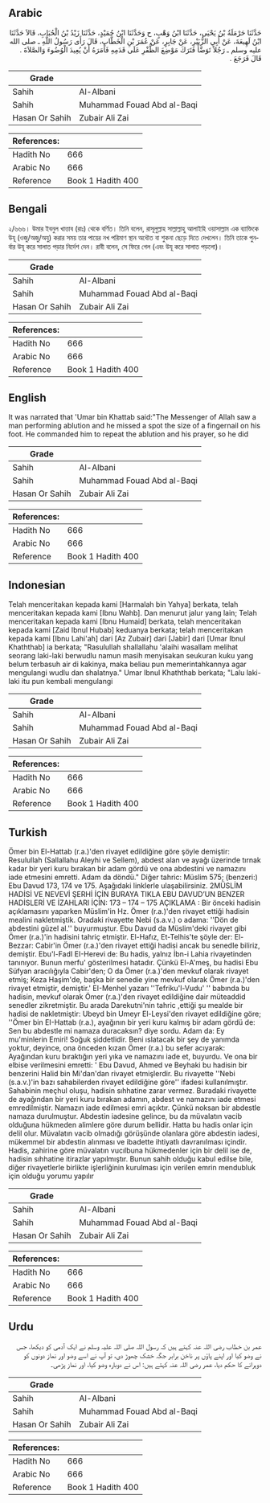 ## Arabic


<div dir="rtl" lang="ar" style={{fontSize:'larger',backgroundColor:'#f8f9fa',padding:20}}>
حَدَّثَنَا حَرْمَلَةُ بْنُ يَحْيَى، حَدَّثَنَا ابْنُ وَهْبٍ، ح وَحَدَّثَنَا ابْنُ حُمَيْدٍ، حَدَّثَنَا زَيْدُ بْنُ الْحُبَابِ، قَالاَ حَدَّثَنَا ابْنُ لَهِيعَةَ، عَنْ أَبِي الزُّبَيْرِ، عَنْ جَابِرٍ، عَنْ عُمَرَ بْنِ الْخَطَّابِ، قَالَ رَأَى رَسُولُ اللَّهِ ـ صلى الله عليه وسلم ـ رَجُلاً تَوَضَّأَ فَتَرَكَ مَوْضِعَ الظُّفْرِ عَلَى قَدَمِهِ فَأَمَرَهُ أَنْ يُعِيدَ الْوُضُوءَ وَالصَّلاَةَ ‏.‏ قَالَ فَرَجَعَ ‏.‏
</div>
<div style={{backgroundColor:'#f8f9fa',padding:20, marginBottom: 10}}><table> <thead> <tr> <th>Grade</th> <th></th> </tr> </thead> <tbody> <tr><td>Sahih</td><td>Al-Albani</td></tr><tr><td>Sahih</td><td>Muhammad Fouad Abd al-Baqi</td></tr><tr><td>Hasan Or Sahih</td><td>Zubair Ali Zai</td></tr></tbody></table><table> <thead> <tr> <th>References:</th> <th></th> </tr> </thead> <tbody><tr><td>Hadith No</td><td>666</td></tr><tr><td>Arabic No</td><td>666</td></tr><tr><td>Reference</td><td>Book 1 Hadith 400</td></tr></tbody></table></div>

## Bengali


<div dir="ltr" lang="bn" style={{fontSize:'larger',backgroundColor:'#f8f9fa',padding:20}}>
২/৬৬৬। উমার ইবনুল খাত্তাব (রাঃ) থেকে বর্ণিত। তিনি বলেন, রাসূলুল্লাহ সাল্লাল্লাহু আলাইহি ওয়াসাল্লাম এক ব্যাক্তিকে উযূ (ওজু/অজু/অযু) করার সময় তার পায়ের নখ পরিমাণ স্থান অধৌত বা শুকনা ছেড়ে দিতে দেখলেন। তিনি তাকে পুনর্বার উযূ করে সালাত পড়ার নির্দেশ দেন। রাবী বলেন, সে ফিরে গেল (এবং উযূ করে সালাত পড়লো)।
</div>
<div style={{backgroundColor:'#f8f9fa',padding:20, marginBottom: 10}}><table> <thead> <tr> <th>Grade</th> <th></th> </tr> </thead> <tbody> <tr><td>Sahih</td><td>Al-Albani</td></tr><tr><td>Sahih</td><td>Muhammad Fouad Abd al-Baqi</td></tr><tr><td>Hasan Or Sahih</td><td>Zubair Ali Zai</td></tr></tbody></table><table> <thead> <tr> <th>References:</th> <th></th> </tr> </thead> <tbody><tr><td>Hadith No</td><td>666</td></tr><tr><td>Arabic No</td><td>666</td></tr><tr><td>Reference</td><td>Book 1 Hadith 400</td></tr></tbody></table></div>

## English


<div dir="ltr" lang="en" style={{fontSize:'larger',backgroundColor:'#f8f9fa',padding:20}}>
It was narrated that 'Umar bin Khattab said:"The Messenger of Allah saw a man performing ablution and he missed a spot the size of a fingernail on his foot. He commanded him to repeat the ablution and his prayer, so he did
</div>
<div style={{backgroundColor:'#f8f9fa',padding:20, marginBottom: 10}}><table> <thead> <tr> <th>Grade</th> <th></th> </tr> </thead> <tbody> <tr><td>Sahih</td><td>Al-Albani</td></tr><tr><td>Sahih</td><td>Muhammad Fouad Abd al-Baqi</td></tr><tr><td>Hasan Or Sahih</td><td>Zubair Ali Zai</td></tr></tbody></table><table> <thead> <tr> <th>References:</th> <th></th> </tr> </thead> <tbody><tr><td>Hadith No</td><td>666</td></tr><tr><td>Arabic No</td><td>666</td></tr><tr><td>Reference</td><td>Book 1 Hadith 400</td></tr></tbody></table></div>

## Indonesian


<div dir="ltr" lang="id" style={{fontSize:'larger',backgroundColor:'#f8f9fa',padding:20}}>
Telah menceritakan kepada kami [Harmalah bin Yahya] berkata, telah menceritakan kepada kami [Ibnu Wahb]. Dan menurut jalur yang lain; Telah menceritakan kepada kami [Ibnu Humaid] berkata, telah menceritakan kepada kami [Zaid Ibnul Hubab] keduanya berkata; telah menceritakan kepada kami [Ibnu Lahi'ah] dari [Az Zubair] dari [Jabir] dari [Umar Ibnul Khaththab] ia berkata; "Rasulullah shallallahu 'alaihi wasallam melihat seorang laki-laki berwudlu namun masih menyisakan seukuran kuku yang belum terbasuh air di kakinya, maka beliau pun memerintahkannya agar mengulangi wudlu dan shalatnya." Umar Ibnul Khaththab berkata; "Lalu laki-laki itu pun kembali mengulangi
</div>
<div style={{backgroundColor:'#f8f9fa',padding:20, marginBottom: 10}}><table> <thead> <tr> <th>Grade</th> <th></th> </tr> </thead> <tbody> <tr><td>Sahih</td><td>Al-Albani</td></tr><tr><td>Sahih</td><td>Muhammad Fouad Abd al-Baqi</td></tr><tr><td>Hasan Or Sahih</td><td>Zubair Ali Zai</td></tr></tbody></table><table> <thead> <tr> <th>References:</th> <th></th> </tr> </thead> <tbody><tr><td>Hadith No</td><td>666</td></tr><tr><td>Arabic No</td><td>666</td></tr><tr><td>Reference</td><td>Book 1 Hadith 400</td></tr></tbody></table></div>

## Turkish


<div dir="ltr" lang="tr" style={{fontSize:'larger',backgroundColor:'#f8f9fa',padding:20}}>
Ömer bin El-Hattab (r.a.)'den rivayet edildiğine göre şöyle demiştir: Resulullah (Sallallahu Aleyhi ve Sellem), abdest alan ve ayağı üzerinde tırnak kadar bir yeri kuru bırakan bir adam gördü ve ona abdestini ve namazını iade etmesini emretti. Adam da döndü." Diğer tahric: Müslim 575; (benzeri:) Ebu Davud 173, 174 ve 175. Aşağıdaki linklerle ulaşabilirsiniz. 2MÜSLİM HADİSİ VE NEVEVİ ŞERHİ İÇİN BURAYA TIKLA EBU DAVUD’UN BENZER HADİSLERİ VE İZAHLARI İÇİN: 173 – 174 – 175 AÇIKLAMA : Bir önceki hadisin açıklamasını yaparken Müslim'in Hz. Ömer (r.a.)'den rivayet ettiği hadisin mealini nakletmiştik. Oradaki rivayette Nebi (s.a.v.) o adama: ''Dön de abdestini güzel al.'' buyurmuştur. Ebu Davud da Müslim'deki rivayet gibi Ömer (r.a.)'in hadisini tahriç etmiştir. El-Hafız, Et-Telhis'te şöyle der: El-Bezzar: Cabir'in Ömer (r.a.)'den rivayet ettiği hadisi ancak bu senedIe biliriz, demiştir. Ebu'l-FadI EI-Herevi de: Bu hadis, yalnız İbn-i Lahia rivayetinden tanınıyor. Bunun merfu' gösterilmesi hatadır. Çünkü El-A'meş, bu hadisi Ebu Süfyan aracılığıyla Cabir'den; O da Ömer (r.a.)'den mevkuf olarak rivayet etmiş; Keza Haşim'de, başka bir senedie yine mevkuf olarak Ömer (r.a.)'den rivayet etmiştir, demiştir.' EI-Menhel yazarı ''Tefriku'l-Vudu' '' babında bu hadisin, mevkuf olarak Ömer (r.a.)'den rivayet edildiğine dair müteaddid senedler zikretmiştir. Bu arada Darekutni'nin tahric ,ettiği şu mealde bir hadisi de nakletmiştir: Ubeyd bin Umeyr El-Leysi'den rivayet edildiğine göre; ''Ömer bin EI-Hattab (r.a.), ayağının bir yeri kuru kalmış bir adam gördü de: Sen bu abdestle mi namaza duracaksın? diye sordu. Adam da: Ey mu'minlerin Emiri! Soğuk şiddetlidir. Beni ıslatacak bir şey de yanımda yoktur, deyince, ona önceden kızan Ömer (r.a.) bu sefer acıyarak: Ayağından kuru bıraktığın yeri yıka ve namazını iade et, buyurdu. Ve ona bir elbise verilmesini emretti: ' Ebu Davud, Ahmed ve Beyhaki bu hadisin bir benzerini HaIid bin Mi'dan'dan rivayet etmişlerdir. Bu rivayette ''Nebi (s.a.v.)'in bazı sahabilerden rivayet edildiğine göre'' ifadesi kullanılmıştır. Sahabinin meçhul oluşu, hadisin sıhhatine zarar vermez. Buradaki rivayette de ayağından bir yeri kuru bırakan adamın, abdest ve namazını iade etmesi emredilmiştir. Namazın iade edilmesi emri açıktır. Çünkü noksan bir abdestle namaza durulmuştur. Abdestin iadesine gelince, bu da müvalatın vacib olduğuna hükmeden alimlere göre durum bellidir. Hatta bu hadis onlar için delil olur. Müvalatın vacib olmadığı görüşünde olanlara göre abdestin iadesi, mükemmel bir abdestin alınması ve ibadette ihtiyatlı davranılması içindir. Hadis, zahirine göre müvalatın vucılbuna hükmedenler için bir delil ise de, hadisin sıhhatine itirazlar yapılmıştır. Bunun sahih olduğu kabul edilse bile, diğer rivayetlerle birlikte işlerliğinin kurulması için verilen emrin mendubluk için olduğu yorumu yapılır
</div>
<div style={{backgroundColor:'#f8f9fa',padding:20, marginBottom: 10}}><table> <thead> <tr> <th>Grade</th> <th></th> </tr> </thead> <tbody> <tr><td>Sahih</td><td>Al-Albani</td></tr><tr><td>Sahih</td><td>Muhammad Fouad Abd al-Baqi</td></tr><tr><td>Hasan Or Sahih</td><td>Zubair Ali Zai</td></tr></tbody></table><table> <thead> <tr> <th>References:</th> <th></th> </tr> </thead> <tbody><tr><td>Hadith No</td><td>666</td></tr><tr><td>Arabic No</td><td>666</td></tr><tr><td>Reference</td><td>Book 1 Hadith 400</td></tr></tbody></table></div>

## Urdu


<div dir="rtl" lang="ur" style={{fontSize:'larger',backgroundColor:'#f8f9fa',padding:20}}>
عمر بن خطاب رضی اللہ عنہ کہتے ہیں کہ رسول اللہ صلی اللہ علیہ وسلم نے ایک آدمی کو دیکھا، جس نے وضو کیا اور اپنے پاؤں پر ناخن برابر جگہ خشک چھوڑ دی، تو آپ نے اسے وضو اور نماز دونوں کو دوہرانے کا حکم دیا، عمر رضی اللہ عنہ کہتے ہیں: اس نے دوبارہ وضو کیا، اور نماز پڑھی۔
</div>
<div style={{backgroundColor:'#f8f9fa',padding:20, marginBottom: 10}}><table> <thead> <tr> <th>Grade</th> <th></th> </tr> </thead> <tbody> <tr><td>Sahih</td><td>Al-Albani</td></tr><tr><td>Sahih</td><td>Muhammad Fouad Abd al-Baqi</td></tr><tr><td>Hasan Or Sahih</td><td>Zubair Ali Zai</td></tr></tbody></table><table> <thead> <tr> <th>References:</th> <th></th> </tr> </thead> <tbody><tr><td>Hadith No</td><td>666</td></tr><tr><td>Arabic No</td><td>666</td></tr><tr><td>Reference</td><td>Book 1 Hadith 400</td></tr></tbody></table></div>
